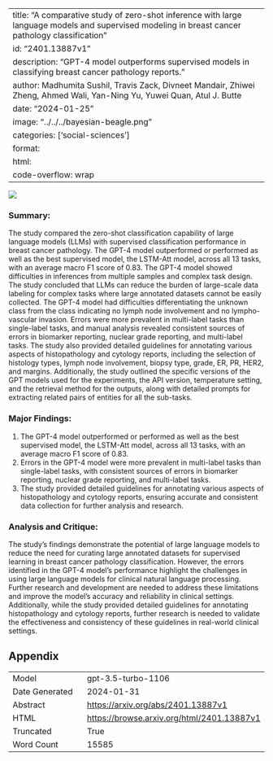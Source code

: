 
---
title: "A comparative study of zero-shot inference with large language models and supervised modeling in breast cancer pathology classification"
id: "2401.13887v1"
description: "GPT-4 model outperforms supervised models in classifying breast cancer pathology reports."
author: Madhumita Sushil, Travis Zack, Divneet Mandair, Zhiwei Zheng, Ahmed Wali, Yan-Ning Yu, Yuwei Quan, Atul J. Butte
date: "2024-01-25"
image: "../../../bayesian-beagle.png"
categories: ['social-sciences']
format:
  html:
    code-overflow: wrap
---

![](None)

### Summary:

The study compared the zero-shot classification capability of large language models (LLMs) with supervised classification performance in breast cancer pathology. The GPT-4 model outperformed or performed as well as the best supervised model, the LSTM-Att model, across all 13 tasks, with an average macro F1 score of 0.83. The GPT-4 model showed difficulties in inferences from multiple samples and complex task design. The study concluded that LLMs can reduce the burden of large-scale data labeling for complex tasks where large annotated datasets cannot be easily collected. The GPT-4 model had difficulties differentiating the unknown class from the class indicating no lymph node involvement and no lympho-vascular invasion. Errors were more prevalent in multi-label tasks than single-label tasks, and manual analysis revealed consistent sources of errors in biomarker reporting, nuclear grade reporting, and multi-label tasks. The study also provided detailed guidelines for annotating various aspects of histopathology and cytology reports, including the selection of histology types, lymph node involvement, biopsy type, grade, ER, PR, HER2, and margins. Additionally, the study outlined the specific versions of the GPT models used for the experiments, the API version, temperature setting, and the retrieval method for the outputs, along with detailed prompts for extracting related pairs of entities for all the sub-tasks.

### Major Findings:
1. The GPT-4 model outperformed or performed as well as the best supervised model, the LSTM-Att model, across all 13 tasks, with an average macro F1 score of 0.83.
2. Errors in the GPT-4 model were more prevalent in multi-label tasks than single-label tasks, with consistent sources of errors in biomarker reporting, nuclear grade reporting, and multi-label tasks.
3. The study provided detailed guidelines for annotating various aspects of histopathology and cytology reports, ensuring accurate and consistent data collection for further analysis and research.

### Analysis and Critique:
The study's findings demonstrate the potential of large language models to reduce the need for curating large annotated datasets for supervised learning in breast cancer pathology classification. However, the errors identified in the GPT-4 model's performance highlight the challenges in using large language models for clinical natural language processing. Further research and development are needed to address these limitations and improve the model's accuracy and reliability in clinical settings. Additionally, while the study provided detailed guidelines for annotating histopathology and cytology reports, further research is needed to validate the effectiveness and consistency of these guidelines in real-world clinical settings.

## Appendix

|          |          |
|----------|----------|
| Model     | gpt-3.5-turbo-1106       |
| Date Generated     | 2024-01-31       |
| Abstract | [https://arxiv.org/abs/2401.13887v1](https://arxiv.org/abs/2401.13887v1)        |
| HTML     | [https://browse.arxiv.org/html/2401.13887v1](https://browse.arxiv.org/html/2401.13887v1)       |
| Truncated       | True       |
| Word Count       | 15585       |